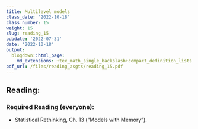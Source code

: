 ```yaml
---
title: Multilevel models
class_date: '2022-10-18'
class_number: 15
weight: 15
slug: reading_15
pubdate: '2022-07-31'
date: '2022-10-18'
output:
  blogdown::html_page:
    md_extensions: +tex_math_single_backslash+compact_definition_lists
pdf_url: /files/reading_asgts/reading_15.pdf
---
```

## Reading:

### Required Reading (everyone):

* Statistical Rethinking, Ch. 13 ("Models with Memory").

